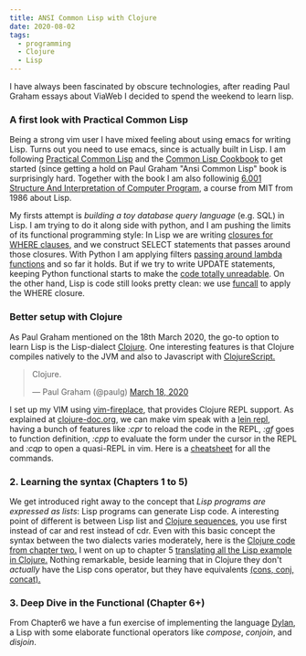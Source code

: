 ```yaml
---
title: ANSI Common Lisp with Clojure
date: 2020-08-02
tags:
  - programming
  - Clojure
  - Lisp
---
```


I have always been fascinated by obscure technologies, after reading Paul Graham essays about ViaWeb I decided to spend the weekend to learn lisp.

### A first look with Practical Common Lisp

Being a strong vim user I have mixed feeling about using emacs for writing Lisp. Turns out you need to use emacs, since is actually built in Lisp. I am following [Practical Common Lisp](http://www.gigamonkeys.com/book) and the [Common Lisp Cookbook](https://lispcookbook.github.io/cl-cookbook/getting-started.html) to get started (since getting a hold on Paul Graham "Ansi Common Lisp" book is surprisingly hard. Together with the book I am also followinig [6.001 Structure And Interpretation of Computer Program](https://ocw.mit.edu/courses/electrical-engineering-and-computer-science/6-001-structure-and-interpretation-of-computer-programs-spring-2005/), a course from MIT from 1986 about Lisp.

My firsts attempt is _building a toy database query language_ (e.g. SQL) in Lisp. I am trying to do it along side with python, and I am pushing the limits of its functional programming style: In Lisp we are writing [closures for WHERE clauses](https://github.com/SolbiatiAlessandro/PracticalCommonLisp/blob/41a660ed32272d2bb3c600d3ad68aae0b85c712a/Chapter3/cd-database.lisp#L55), and we construct SELECT statements that passes around those closures. With Python I am applying filters [passing around lambda functions](https://github.com/SolbiatiAlessandro/PracticalCommonLisp/blob/41a660ed32272d2bb3c600d3ad68aae0b85c712a/Chapter3/cd-database.py#L20) and so far it holds. But if we try to write UPDATE statements, keeping Python functional starts to make the [code totally unreadable](https://github.com/SolbiatiAlessandro/PracticalCommonLisp/blob/41a660ed32272d2bb3c600d3ad68aae0b85c712a/Chapter3/cd-database.py#L37). On the other hand, Lisp is code still looks pretty clean: we use [funcall](https://github.com/SolbiatiAlessandro/PracticalCommonLisp/blob/41a660ed32272d2bb3c600d3ad68aae0b85c712a/Chapter3/cd-database.lisp#L67) to apply the WHERE closure.

### Better setup with Clojure

As Paul Graham mentioned on the 18th March 2020, the go-to option to learn Lisp is the Lisp-dialect [Clojure](https://clojure.org/). One interesting features is that Clojure compiles natively to the JVM and also to Javascript with [ClojureScript.](https://clojurescript.org/)

> Clojure.
> 
> — Paul Graham (@paulg) [March 18, 2020](https://twitter.com/paulg/status/1240218967865778177?ref_src=twsrc%5Etfw)

I set up my VIM using [vim-fireplace](https://www.vim.org/scripts/script.php?script_id=4978), that provides Clojure REPL support. As explained at [clojure-doc.org](http://clojure-doc.org/articles/tutorials/vim_fireplace.html), we can make vim speak with a [lein repl](https://clojure.org/guides/repl/launching_a_basic_repl#_leiningen), having a bunch of features like _:cpr_ to reload the code in the REPL, _:gf_ goes to function definition, _:cpp_ to evaluate the form under the cursor in the REPL and _:cqp_ to open a quasi-REPL in vim. Here is a [cheatsheet](https://gist.github.com/nblumoe/5450099) for all the commands.

### 2. Learning the syntax (Chapters 1 to 5)

We get introduced right away to the concept that _Lisp programs are expressed as lists_: Lisp programs can generate Lisp code. A interesting point of different is between Lisp list and [Clojure sequences](https://clojure.org/reference/sequences#_the_seq_interface), you use first instead of car and rest instead of cdr. Even with this basic concept the syntax between the two dialects varies moderately, here is the [Clojure code from chapter two.](https://github.com/SolbiatiAlessandro/ANSICommonLisp/blob/bcabbd680c7afef8599d13342ef4c31cd32977a6/src/ansi_common_lisp/core.clj#L70) I went on up to chapter 5 [translating all the Lisp example in Clojure.](https://github.com/SolbiatiAlessandro/ANSICommonLisp/blob/cdc69c476fb2eedfa92cfa93759ec0835170c974/src/ansi_common_lisp/chapter3.clj#L71) Nothing remarkable, beside learning that in Clojure they don't _actually_ have the Lisp cons operator, but they have equivalents [(cons, conj, concat).](https://medium.com/@greg_63957/conj-cons-concat-oh-my-1398a2981eab)

### 3. Deep Dive in the Functional (Chapter 6+)

From Chapter6 we have a fun exercise of implementing the language [Dylan](https://opendylan.org/), a Lisp with some elaborate functional operators like _compose_, _conjoin_, and _disjoin_.